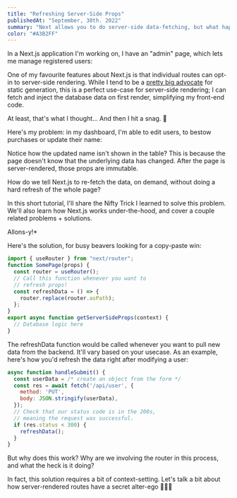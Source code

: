 ```yaml
---
title: "Refreshing Server-Side Props"
publishedAt: "September, 30th. 2022"
summary: "Next allows you to do server-side data-fetching, but what happens when that data needs to change on the client? This brief tutorial shows how to re-fetch the props without doing a full server reload."
color: "#A3B2FF"
---
```


In a Next.js application I'm working on, I have an "admin" page, which lets me manage registered users:

<PostImage
  alt="Crombie logo"
  src="https://www.joshwcomeau.com/_next/image/?url=%2Fimages%2Frefreshing-server-side-props%2Fuser-table.png&w=750&q=75"
  width="750"
  height="189"
  decoding="async"
  data-nimg="future"
/>

One of my favourite features about Next.js is that individual routes can opt-in to server-side rendering. While I tend to be a [pretty big advocate](https://www.contentlayer.dev/docs) for static generation, this is a perfect use-case for server-side rendering; I can fetch and inject the database data on first render, simplifying my front-end code.

At least, that's what I thought… And then I hit a snag. 😬

Here's my problem: in my dashboard, I'm able to edit users, to bestow purchases or update their name:

Notice how the updated name isn't shown in the table? This is because the page doesn't know that the underlying data has changed. After the page is server-rendered, those props are immutable.

How do we tell Next.js to re-fetch the data, on demand, without doing a hard refresh of the whole page?

In this short tutorial, I'll share the Nifty Trick I learned to solve this problem. We'll also learn how Next.js works under-the-hood, and cover a couple related problems + solutions.

Allons-y!\*

<PostSubtitle id="the-solution" label="The solution" />

Here's the solution, for busy beavers looking for a copy-paste win:

```js showLineNumbers
import { useRouter } from "next/router";
function SomePage(props) {
  const router = useRouter();
  // Call this function whenever you want to
  // refresh props!
  const refreshData = () => {
    router.replace(router.asPath);
  };
}
export async function getServerSideProps(context) {
  // Database logic here
}
```

The refreshData function would be called whenever you want to pull new data from the backend. It'll vary based on your usecase. As an example, here's how you'd refresh the data right after modifying a user:

```js showLineNumbers
async function handleSubmit() {
  const userData = /* create an object from the form */
  const res = await fetch('/api/user', {
    method: 'PUT',
    body: JSON.stringify(userData),
  });
  // Check that our status code is in the 200s,
  // meaning the request was successful.
  if (res.status < 300) {
    refreshData();
  }
}
```

But why does this work? Why are we involving the router in this process, and what the heck is it doing?

In fact, this solution requires a bit of context-setting. Let's talk a bit about how server-rendered routes have a secret alter-ego 🦸🏾‍♀️
